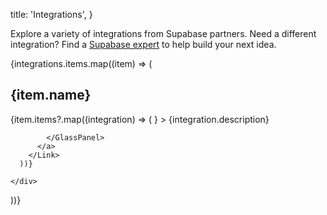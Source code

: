 
  title: 'Integrations',
}

Explore a variety of integrations from Supabase partners. Need a different integration? Find a [Supabase expert](https://supabase.com/partners/experts) to help build your next idea.

<div>
  {integrations.items.map((item) => (
  <div key={item.name}>
    <h2>{item.name}</h2>
    <div className="grid grid-cols-2 lg:grid-cols-3 xl:grid-cols-4 gap-6 not-prose">
      {item.items?.map((integration) => (
        <Link href={`${integration.url}`} key={integration.name} >
          <a>
            <GlassPanel
              title={integration.name}
              background={false}
              icon={<Image height={40} width={40} className="rounded" src={`/docs/img/integrations/logos/${integration.name.toLowerCase()}_logo.png`}/>}
            >
              {integration.description}

            </GlassPanel>
          </a>
        </Link>
      ))}

    </div>

  </div>
  ))}
</div>


